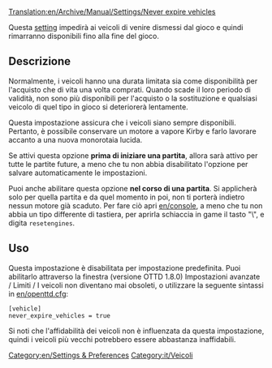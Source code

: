 [[Translation:en/Archive/Manual/Settings/Never expire vehicles]]

Questa [[en/Archive/Manual/Settings/Advanced Settings|setting]] impedirà ai veicoli di venire dismessi dal gioco e quindi rimarranno disponibili fino alla fine del gioco.

== Descrizione ==
Normalmente, i veicoli hanno una durata limitata sia come disponibilità per l'acquisto che di vita una volta comprati. Quando scade il loro periodo di validità, non sono più disponibili per l'acquisto o la sostituzione e qualsiasi veicolo di quel tipo in gioco si deteriorerà lentamente.

Questa impostazione assicura che i veicoli siano sempre disponibili. Pertanto, è possibile conservare un motore a vapore Kirby e farlo lavorare accanto a una nuova monorotaia lucida.

Se attivi questa opzione '''prima di iniziare una partita''', allora sarà attivo per tutte le partite future, a meno che tu non abbia disabilitato l'opzione per salvare automaticamente le impostazioni.

Puoi anche abilitare questa opzione '''nel corso di una partita'''. Si applicherà solo per quella partita e da quel momento in poi, non ti porterà indietro nessun motore già scaduto. Per fare ciò apri [[en/console]], a meno che tu non abbia un tipo differente di tastiera, per aprirla schiaccia in game il tasto "\", e digita <code>resetengines</code>.


== Uso ==
Questa impostazione è disabilitata per impostazione predefinita. Puoi abilitarlo attraverso la finestra (versione OTTD 1.8.0) Impostazioni avanzate / Limiti / I veicoli non diventano mai obsoleti, o utilizzare la seguente sintassi in [[en/openttd.cfg]]:
<Pre>
[vehicle]
never_expire_vehicles = true
</Pre>

Si noti che l'affidabilità dei veicoli non è influenzata da questa impostazione, quindi i veicoli più vecchi potrebbero essere abbastanza inaffidabili.

[[Category:en/Settings & Preferences]]
[[Category:it/Veicoli]]